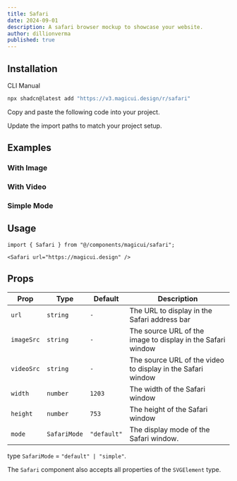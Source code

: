 ```yaml
---
title: Safari
date: 2024-09-01
description: A safari browser mockup to showcase your website.
author: dillionverma
published: true
---
```


<ComponentPreview name="safari-demo" />

## Installation

<Tabs defaultValue="cli">

<TabsList>
  <TabsTrigger value="cli">CLI</TabsTrigger>
  <TabsTrigger value="manual">Manual</TabsTrigger>
</TabsList>
<TabsContent value="cli">

```bash
npx shadcn@latest add "https://v3.magicui.design/r/safari"
```

</TabsContent>

<TabsContent value="manual">

<Steps>

<Step>Copy and paste the following code into your project.</Step>

<ComponentSource name="safari" />

<Step>Update the import paths to match your project setup.</Step>

</Steps>

</TabsContent>

</Tabs>

## Examples

### With Image

<ComponentPreview name="safari-demo-2" />

### With Video

<ComponentPreview name="safari-demo-3" />

### Simple Mode

<ComponentPreview name="safari-demo-4" />

## Usage

```tsx
import { Safari } from "@/components/magicui/safari";
```

```tsx
<Safari url="https://magicui.design" />
```

## Props

| Prop       | Type         | Default     | Description                                                 |
| ---------- | ------------ | ----------- | ----------------------------------------------------------- |
| `url`      | `string`     | `-`         | The URL to display in the Safari address bar                |
| `imageSrc` | `string`     | `-`         | The source URL of the image to display in the Safari window |
| `videoSrc` | `string`     | `-`         | The source URL of the video to display in the Safari window |
| `width`    | `number`     | `1203`      | The width of the Safari window                              |
| `height`   | `number`     | `753`       | The height of the Safari window                             |
| `mode`     | `SafariMode` | `"default"` | The display mode of the Safari window.                      |

type `SafariMode` = `"default" | "simple"`.

The `Safari` component also accepts all properties of the `SVGElement` type.
